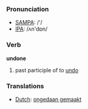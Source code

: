 === Pronunciation ===
*[[w:SAMPA|SAMPA]]: /'/
*[[w:IPA|IPA]]: /ʌn'dɒn/

=== Verb ===

'''undone'''

# past participle of to [[undo]]

=== Translations ===
*[[Dutch]]: [[ongedaan gemaakt]]